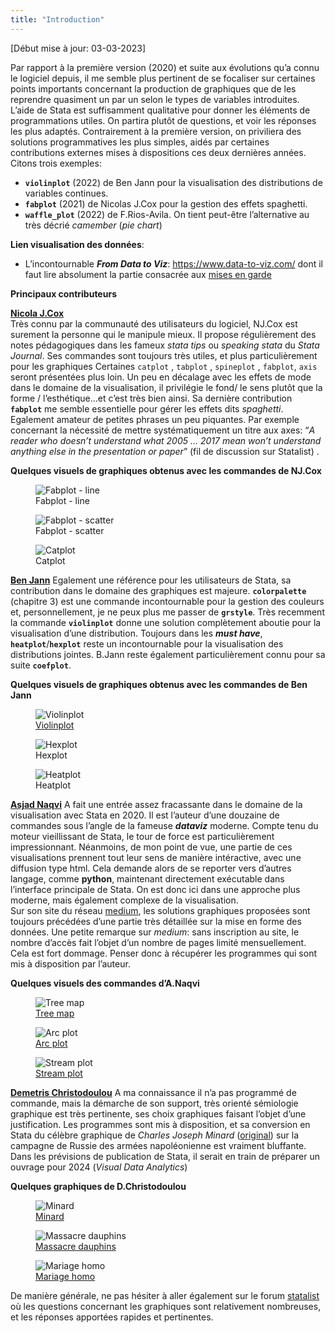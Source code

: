 ```yaml
---
title: "Introduction"
---
```

[Début mise à jour: 03-03-2023]


Par rapport à la première version (2020) et suite aux évolutions qu'a connu le logiciel depuis, il me semble plus pertinent de se focaliser sur certaines points importants concernant la production de graphiques que de les reprendre quasiment un par un selon le types de variables introduites. L'aide de Stata est suffisamment qualitative pour donner les éléments de programmations utiles. On partira plutôt de questions, et voir les réponses les plus adaptés. Contrairement à la première version, on priviliera des solutions programmatives les plus simples, aidés par certaines contributions externes mises à dispositions ces deux dernières années. Citons trois exemples: 

- **`violinplot`** (2022) de Ben Jann pour la visualisation des distributions de variables continues.
- **`fabplot`** (2021) de Nicolas J.Cox pour la gestion des effets spaghetti.
- **`waffle_plot`** (2022) de F.Rios-Avila. On tient peut-être l'alternative au très décrié *camember* (*pie chart*) 


**Lien visualisation des données**:  

- L'incontournable ***From Data to Viz***: <https://www.data-to-viz.com/> dont il faut lire absolument la partie consacrée aux [mises en garde](https://www.data-to-viz.com/caveats.html)


**Principaux contributeurs**

[**Nicola J.Cox**](https://www.durham.ac.uk/staff/n-j-cox/)      
Très connu par la communauté des utilisateurs du logiciel, NJ.Cox est surement la personne qui le manipule mieux. 
Il propose régulièrement des notes pédagogiques dans les fameux *stata tips* ou *speaking stata* du  *Stata Journal*. Ses commandes sont toujours très utiles, et plus particulièrement pour les graphiques 
Certaines `catplot` , `tabplot` , `spineplot` , `fabplot`, `axis` seront présentées plus loin. Un peu en décalage avec les effets de mode dans le domaine de la visualisation, il privilégie le fond/ le sens plutôt que la forme / l'esthétique...et c'est très bien ainsi.  Sa dernière contribution **`fabplot`** me semble essentielle  pour gérer les effets dits *spaghetti*. Egalement amateur de petites phrases un peu piquantes. Par exemple concernant la nécessité de mettre systématiquement un titre aux axes: "*A reader who doesn't understand what 2005 ... 2017 mean won't understand anything else in the presentation or paper*" (fil de discussion sur Statalist) .


**Quelques visuels de graphiques obtenus avec les commandes de NJ.Cox**

::: {layout-ncol=3 layout-valign="bottom"}

![Fabplot - line](imgp4/g3.png)

![Fabplot - scatter](imgp4/g4.png)

![Catplot](imgp4/g5.png)

:::


[**Ben Jann**](https://github.com/benjann?page=1&tab=repositories)
Egalement une référence pour les utilisateurs de Stata, sa contribution dans le domaine des graphiques est majeure.  **`colorpalette`** (chapitre 3) est une commande incontournable pour la gestion des couleurs et, personnellement, je ne peux plus me passer de **`grstyle`**. Très recemment la commande **`violinplot`** donne une solution complètement aboutie pour la visualisation d'une distribution. Toujours dans les ***must have***, **`heatplot`**/**`hexplot`** reste un incontournable pour la visualisation des distributions jointes. B.Jann reste également particulièrement connu pour sa suite **`coefplot`**. 

**Quelques visuels de graphiques obtenus avec les commandes de Ben Jann**

::: {layout-ncol=3 layout-valign="bottom"}
![[Violinplot](https://github.com/benjann/violinplot/blob/main/README.md)](https://github.com/benjann/violinplot/raw/main/images/6.png)

![Hexplot](imgp4/g1.png)

![Heatplot](imgp4/g2.png)
:::



[**Asjad Naqvi**](https://github.com/asjadnaqvi)
A fait une entrée assez fracassante dans le domaine de la visualisation avec Stata en 2020. Il est l'auteur d'une douzaine de commandes sous l'angle de la fameuse ***dataviz*** moderne. Compte tenu du moteur vieillissant de Stata, le tour de force est particulièrement impressionnant. Néanmoins, de mon point de vue, une partie de ces visualisations prennent tout leur sens de manière intéractive, avec une diffusion type html. Cela demande alors de se reporter vers d'autres langage, comme **python**,  maintenant directement exécutable dans l'interface principale de Stata. On est donc ici dans une approche plus moderne, mais également complexe de la visualisation.   
Sur son site du réseau [medium](https://asjadnaqvi.medium.com/), les solutions graphiques proposées sont toujours précédées d'une partie très détaillée sur la mise en forme des données. Une petite remarque sur *medium*: sans inscription au site, le nombre d'accès fait l'objet d'un nombre de pages limité mensuellement. Cela est fort dommage. Penser donc à récupérer les programmes qui sont mis à disposition par l'auteur.

**Quelques visuels des commandes d'A.Naqvi**

::: {layout-ncol=3 layout-valign="bottom"}
![[Tree map](https://github.com/asjadnaqvi/stata-treemap)](https://github.com/asjadnaqvi/stata-treemap/raw/main/figures/treemap25.png)

![[Arc plot](https://github.com/asjadnaqvi/stata-arcplot)](https://github.com/asjadnaqvi/stata-arcplot/raw/main/figures/arcplot2.png)

![[Stream plot](https://github.com/asjadnaqvi/stata-streamplot)](https://github.com/asjadnaqvi/stata-streamplot/raw/main/figures/streamplot5.png)
:::


[**Demetris Christodoulou**](https://graphworkflow.com)
A ma connaissance il n'a pas programmé de commande, mais la démarche de son support, très orienté sémiologie graphique est très pertinente, ses choix graphiques faisant l'objet d'une justification. Les programmes sont mis à disposition, et sa conversion en Stata du célèbre graphique de *Charles Joseph Minard* ([original](https://fr.m.wikipedia.org/wiki/Fichier:Minard.png)) sur la campagne de Russie des armées napoléonienne est vraiment bluffante. Dans les prévisions de publication de Stata, il serait en train de préparer un ouvrage pour 2024 (*Visual Data Analytics*)


**Quelques graphiques de D.Christodoulou**

::: {layout-ncol=3 layout-valign="bottom"}
![[Minard](https://graphworkflow.com/2019/06/25/minard/)](https://graphworkflow.files.wordpress.com/2017/01/minard.png)

![[Massacre dauphins](https://graphworkflow.com/2018/12/16/taiji-cove/)](https://graphworkflow.files.wordpress.com/2018/09/taijicove2.png)

![[Mariage homo](https://graphworkflow.com/2020/01/17/marriage-equality/)](https://graphworkflow.files.wordpress.com/2017/12/marriage_equality.png)
:::


De manière générale, ne pas hésiter à aller également sur le forum [statalist](https://www.statalist.org/) où les questions concernant les graphiques sont relativement nombreuses, et les réponses apportées rapides et pertinentes. 

  